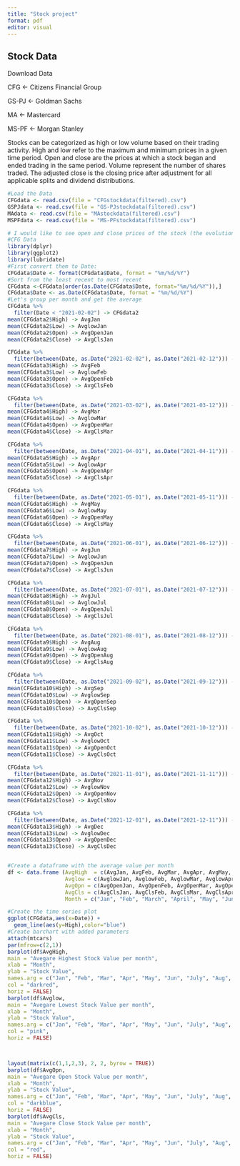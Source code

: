 ```yaml
---
title: "Stock project"
format: pdf
editor: visual
---
```


## Stock Data

Download Data

CFG \<- Citizens Financial Group

GS-PJ \<- Goldman Sachs

MA \<- Mastercard

MS-PF \<- Morgan Stanley

Stocks can be categorized as high or low volume based on their trading activity. High and low refer to the maximum and minimum prices in a given time period. Open and close are the prices at which a stock began and ended trading in the same period. Volume represent the number of shares traded. The adjusted close is the closing price after adjustment for all applicable splits and dividend distributions.

```r
#Load the Data
CFGdata <- read.csv(file = "CFGstockdata(filtered).csv") 
GSPJdata <- read.csv(file = "GS-PJstockdata(filtered).csv")
MAdata <- read.csv(file = "MAstockdata(filtered).csv")
MSPFdata <- read.csv(file = "MS-PFstockdata(filtered).csv")

```

```r
# I would like to see open and close prices of the stock (the evolution)
#CFG Data
library(dplyr)
library(ggplot2)
library(lubridate)
#First convert them to Date:
CFGdata$Date <- format(CFGdata$Date, format = "%m/%d/%Y")
#Sort from the least recent to most recent
CFGdata <-CFGdata[order(as.Date(CFGdata$Date, format="%m/%d/%Y")),]
CFGdata$Date <- as.Date(CFGdata$Date, format = "%m/%d/%Y")
#Let's group per month and get the average
CFGdata %>%
  filter(Date < "2021-02-02") -> CFGdata2
mean(CFGdata2$High) -> AvgJan 
mean(CFGdata2$Low) -> AvglowJan
mean(CFGdata2$Open) -> AvgOpenJan
mean(CFGdata2$Close) -> AvgClsJan

CFGdata %>%
  filter(between(Date, as.Date("2021-02-02"), as.Date("2021-02-12"))) -> CFGdata3
mean(CFGdata3$High) -> AvgFeb
mean(CFGdata3$Low) -> AvglowFeb
mean(CFGdata3$Open) -> AvgOpenFeb
mean(CFGdata3$Close) -> AvgClsFeb

CFGdata %>%
  filter(between(Date, as.Date("2021-03-02"), as.Date("2021-03-12"))) -> CFGdata4
mean(CFGdata4$High) -> AvgMar
mean(CFGdata4$Low) -> AvglowMar
mean(CFGdata4$Open) -> AvgOpenMar
mean(CFGdata4$Close) -> AvgClsMar

CFGdata %>%
  filter(between(Date, as.Date("2021-04-01"), as.Date("2021-04-11"))) -> CFGdata5
mean(CFGdata5$High) -> AvgApr
mean(CFGdata5$Low) -> AvglowApr
mean(CFGdata5$Open) -> AvgOpenApr
mean(CFGdata5$Close) -> AvgClsApr

CFGdata %>%
  filter(between(Date, as.Date("2021-05-01"), as.Date("2021-05-11"))) -> CFGdata6
mean(CFGdata6$High) -> AvgMay
mean(CFGdata6$Low) -> AvglowMay
mean(CFGdata6$Open) -> AvgOpenMay
mean(CFGdata6$Close) -> AvgClsMay

CFGdata %>%
  filter(between(Date, as.Date("2021-06-01"), as.Date("2021-06-12"))) -> CFGdata7
mean(CFGdata7$High) -> AvgJun
mean(CFGdata7$Low) -> AvglowJun
mean(CFGdata7$Open) -> AvgOpenJun
mean(CFGdata7$Close) -> AvgClsJun

CFGdata %>%
  filter(between(Date, as.Date("2021-07-01"), as.Date("2021-07-12"))) -> CFGdata8
mean(CFGdata8$High) -> AvgJul
mean(CFGdata8$Low) -> AvglowJul
mean(CFGdata8$Open) -> AvgOpenJul
mean(CFGdata8$Close) -> AvgClsJul

CFGdata %>%
  filter(between(Date, as.Date("2021-08-01"), as.Date("2021-08-12"))) -> CFGdata9
mean(CFGdata9$High) -> AvgAug
mean(CFGdata9$Low) -> AvglowAug
mean(CFGdata9$Open) -> AvgOpenAug
mean(CFGdata9$Close) -> AvgClsAug

CFGdata %>%
  filter(between(Date, as.Date("2021-09-02"), as.Date("2021-09-12"))) -> CFGdata10
mean(CFGdata10$High) -> AvgSep
mean(CFGdata10$Low) -> AvglowSep
mean(CFGdata10$Open) -> AvgOpenSep
mean(CFGdata10$Close) -> AvgClsSep

CFGdata %>%
  filter(between(Date, as.Date("2021-10-02"), as.Date("2021-10-12"))) -> CFGdata11
mean(CFGdata11$High) -> AvgOct
mean(CFGdata11$Low) -> AvglowOct
mean(CFGdata11$Open) -> AvgOpenOct
mean(CFGdata11$Close) -> AvgClsOct

CFGdata %>%
  filter(between(Date, as.Date("2021-11-01"), as.Date("2021-11-11"))) -> CFGdata12
mean(CFGdata12$High) -> AvgNov
mean(CFGdata12$Low) -> AvglowNov
mean(CFGdata12$Open) -> AvgOpenNov
mean(CFGdata12$Close) -> AvgClsNov

CFGdata %>%
  filter(between(Date, as.Date("2021-12-01"), as.Date("2021-12-11"))) -> CFGdata13
mean(CFGdata13$High) -> AvgDec
mean(CFGdata13$Low) -> AvglowDec
mean(CFGdata13$Open) -> AvgOpenDec
mean(CFGdata13$Close) -> AvgClsDec


#Create a dataframe with the average value per month
df <- data.frame (AvgHigh  = c(AvgJan, AvgFeb, AvgMar, AvgApr, AvgMay, AvgJun, AvgJul, AvgAug, AvgSep, AvgOct, AvgNov, AvgDec),
                  Avglow = c(AvglowJan, AvglowFeb, AvglowMar, AvglowApr, AvglowMay, AvglowJun, AvglowJul, AvglowAug, AvglowSep, AvglowOct, AvglowNov, AvglowDec),
                  AvgOpn = c(AvgOpenJan, AvgOpenFeb, AvgOpenMar, AvgOpenApr, AvgOpenMay, AvgOpenJun, AvgOpenJul, AvgOpenAug, AvgOpenSep, AvgOpenOct, AvgOpenNov, AvgOpenDec),
                  AvgCls = c(AvgClsJan, AvgClsFeb, AvgClsMar, AvgClsApr, AvgClsMay, AvgClsJun, AvgClsJul, AvgClsAug, AvgClsSep, AvgClsOct, AvgClsNov, AvgClsDec),
                  Month = c("Jan", "Feb", "March", "April", "May", "Jun", "Jul", "Aug", "Sep", "Oct", "Nov", "Dec"))

#Create the time series plot
ggplot(CFGdata,aes(x=Date)) +
  geom_line(aes(y=High),color="blue")
#Create barchart with added parameters
attach(mtcars)
par(mfrow=c(2,1))
barplot(df$AvgHigh,
main = "Avegare Highest Stock Value per month",
xlab = "Month",
ylab = "Stock Value",
names.arg = c("Jan", "Feb", "Mar", "Apr", "May", "Jun", "July", "Aug", "Sep", "Oct", "Nov", "Dec"),
col = "darkred",
horiz = FALSE)
barplot(df$Avglow,
main = "Avegare Lowest Stock Value per month",
xlab = "Month",
ylab = "Stock Value",
names.arg = c("Jan", "Feb", "Mar", "Apr", "May", "Jun", "July", "Aug", "Sep", "Oct", "Nov", "Dec"),
col = "pink",
horiz = FALSE)



layout(matrix(c(1,1,2,3), 2, 2, byrow = TRUE))
barplot(df$AvgOpn,
main = "Avegare Open Stock Value per month",
xlab = "Month",
ylab = "Stock Value",
names.arg = c("Jan", "Feb", "Mar", "Apr", "May", "Jun", "July", "Aug", "Sep", "Oct", "Nov", "Dec"),
col = "darkblue",
horiz = FALSE)
barplot(df$AvgCls,
main = "Avegare Close Stock Value per month",
xlab = "Month",
ylab = "Stock Value",
names.arg = c("Jan", "Feb", "Mar", "Apr", "May", "Jun", "July", "Aug", "Sep", "Oct", "Nov", "Dec"),
col = "red",
horiz = FALSE)
  



```
